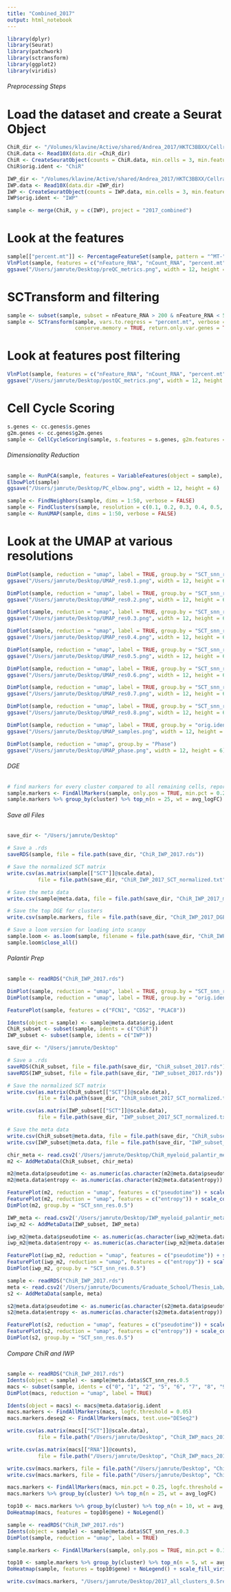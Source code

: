 ```yaml
---
title: "Combined_2017"
output: html_notebook
---
```



```r
library(dplyr)
library(Seurat)
library(patchwork)
library(sctransform)
library(ggplot2)
library(viridis)
```

###### Preprocessing Steps

# Load the dataset and create a Seurat Object
```r
ChiR_dir <- "/Volumes/klavine/Active/shared/Andrea_2017/HKTC3BBXX/Cellranger/CHIR/outs/filtered_feature_bc_matrix/"
ChiR.data <- Read10X(data.dir =ChiR_dir)
ChiR <- CreateSeuratObject(counts = ChiR.data, min.cells = 3, min.features = 200, project = "ChiR")
ChiR$orig.ident <- "ChiR"

IWP_dir <- "/Volumes/klavine/Active/shared/Andrea_2017/HKTC3BBXX/Cellranger/IWP/outs/filtered_feature_bc_matrix/"
IWP.data <- Read10X(data.dir =IWP_dir)
IWP <- CreateSeuratObject(counts = IWP.data, min.cells = 3, min.features = 200, project = "IWP")
IWP$orig.ident <- "IWP"

sample <- merge(ChiR, y = c(IWP), project = "2017_combined")
```

# Look at the features
```r
sample[["percent.mt"]] <- PercentageFeatureSet(sample, pattern = "^MT-")
VlnPlot(sample, features = c("nFeature_RNA", "nCount_RNA", "percent.mt"), ncol = 3, split.by = "orig.ident")
ggsave("/Users/jamrute/Desktop/preQC_metrics.png", width = 12, height = 6)
```

# SCTransform and filtering
```r
sample <- subset(sample, subset = nFeature_RNA > 200 & nFeature_RNA < 5000 & percent.mt < 7.5)
sample <- SCTransform(sample, vars.to.regress = "percent.mt", verbose = FALSE,
                      conserve.memory = TRUE, return.only.var.genes = TRUE)
```

# Look at features post filtering
```r
VlnPlot(sample, features = c("nFeature_RNA", "nCount_RNA", "percent.mt"), ncol = 3, split.by = "orig.ident")
ggsave("/Users/jamrute/Desktop/postQC_metrics.png", width = 12, height = 6)
```

# Cell Cycle Scoring
```r
s.genes <- cc.genes$s.genes
g2m.genes <- cc.genes$g2m.genes
sample <- CellCycleScoring(sample, s.features = s.genes, g2m.features = g2m.genes, set.ident = TRUE)
```

###### Dimensionality Reduction

```r
sample <- RunPCA(sample, features = VariableFeatures(object = sample), npcs=100, verbose=TRUE)
ElbowPlot(sample)
ggsave("/Users/jamrute/Desktop/PC_elbow.png", width = 12, height = 6)
```

```r
sample <- FindNeighbors(sample, dims = 1:50, verbose = FALSE)
sample <- FindClusters(sample, resolution = c(0.1, 0.2, 0.3, 0.4, 0.5, 0.8, 0.7, 0.6), verbose = FALSE)
sample <- RunUMAP(sample, dims = 1:50, verbose = FALSE)
```

# Look at the UMAP at various resolutions
```r
DimPlot(sample, reduction = "umap", label = TRUE, group.by = "SCT_snn_res.0.1")
ggsave("/Users/jamrute/Desktop/UMAP_res0.1.png", width = 12, height = 6)

DimPlot(sample, reduction = "umap", label = TRUE, group.by = "SCT_snn_res.0.2")
ggsave("/Users/jamrute/Desktop/UMAP_res0.2.png", width = 12, height = 6)

DimPlot(sample, reduction = "umap", label = TRUE, group.by = "SCT_snn_res.0.3")
ggsave("/Users/jamrute/Desktop/UMAP_res0.3.png", width = 12, height = 6)

DimPlot(sample, reduction = "umap", label = TRUE, group.by = "SCT_snn_res.0.4")
ggsave("/Users/jamrute/Desktop/UMAP_res0.4.png", width = 12, height = 6)

DimPlot(sample, reduction = "umap", label = TRUE, group.by = "SCT_snn_res.0.5")
ggsave("/Users/jamrute/Desktop/UMAP_res0.5.png", width = 12, height = 6)

DimPlot(sample, reduction = "umap", label = TRUE, group.by = "SCT_snn_res.0.6")
ggsave("/Users/jamrute/Desktop/UMAP_res0.6.png", width = 12, height = 6)

DimPlot(sample, reduction = "umap", label = TRUE, group.by = "SCT_snn_res.0.7")
ggsave("/Users/jamrute/Desktop/UMAP_res0.7.png", width = 12, height = 6)

DimPlot(sample, reduction = "umap", label = TRUE, group.by = "SCT_snn_res.0.8")
ggsave("/Users/jamrute/Desktop/UMAP_res0.8.png", width = 12, height = 6)
```

```r
DimPlot(sample, reduction = "umap", label = TRUE, group.by = "orig.ident")
ggsave("/Users/jamrute/Desktop/UMAP_samples.png", width = 12, height = 6)
```

```r
DimPlot(sample, reduction = "umap", group.by = "Phase")
ggsave("/Users/jamrute/Desktop/UMAP_phase.png", width = 12, height = 6)
```

###### DGE

```r
# find markers for every cluster compared to all remaining cells, report only the positive ones
sample.markers <- FindAllMarkers(sample, only.pos = TRUE, min.pct = 0.25, logfc.threshold = 0.25)
sample.markers %>% group_by(cluster) %>% top_n(n = 25, wt = avg_logFC)
```

###### Save all Files

```r
save_dir <- "/Users/jamrute/Desktop"

# Save a .rds
saveRDS(sample, file = file.path(save_dir, "ChiR_IWP_2017.rds"))

# Save the normalized SCT matrix
write.csv(as.matrix(sample[["SCT"]]@scale.data), 
          file = file.path(save_dir, "ChiR_IWP_2017_SCT_normalized.txt"), quote = FALSE)

# Save the meta data
write.csv(sample@meta.data, file = file.path(save_dir, "ChiR_IWP_2017_meta.csv"), quote = FALSE)

# Save the top DGE for clusters
write.csv(sample.markers, file = file.path(save_dir, "ChiR_IWP_2017_DGE.csv"), quote = FALSE)

# Save a loom version for loading into scanpy
sample.loom <- as.loom(sample, filename = file.path(save_dir, "ChiR_IWP_2017.loom"), verbose = FALSE)
sample.loom$close_all()
```

###### Palantir Prep
```r
sample <- readRDS("ChiR_IWP_2017.rds")
```

```r
DimPlot(sample, reduction = "umap", label = TRUE, group.by = "SCT_snn_res.0.5")
DimPlot(sample, reduction = "umap", label = TRUE, group.by = "orig.ident")
```

```r
FeaturePlot(sample, features = c("FCN1", "CD52", "PLAC8"))
```

```r
Idents(object = sample) <- sample@meta.data$orig.ident
ChiR_subset <- subset(sample, idents = c("ChiR"))
IWP_subset <- subset(sample, idents = c("IWP"))

save_dir <- "/Users/jamrute/Desktop"

# Save a .rds
saveRDS(ChiR_subset, file = file.path(save_dir, "ChiR_subset_2017.rds"))
saveRDS(IWP_subset, file = file.path(save_dir, "IWP_subset_2017.rds"))

# Save the normalized SCT matrix
write.csv(as.matrix(ChiR_subset[["SCT"]]@scale.data), 
          file = file.path(save_dir, "ChiR_subset_2017_SCT_normalized.txt"), quote = FALSE)

write.csv(as.matrix(IWP_subset[["SCT"]]@scale.data), 
          file = file.path(save_dir, "IWP_subset_2017_SCT_normalized.txt"), quote = FALSE)

# Save the meta data
write.csv(ChiR_subset@meta.data, file = file.path(save_dir, "ChiR_subset_2017_meta.csv"), quote = FALSE)
write.csv(IWP_subset@meta.data, file = file.path(save_dir, "IWP_subset_2017_meta.csv"), quote = FALSE)
```

```r
chir_meta <- read.csv2('/Users/jamrute/Desktop/ChiR_myeloid_palantir_meta_data.csv', header=TRUE, sep=',', row.names = 1)
m2 <- AddMetaData(ChiR_subset, chir_meta)

m2@meta.data$pseudotime <- as.numeric(as.character(m2@meta.data$pseudotime))
m2@meta.data$entropy <- as.numeric(as.character(m2@meta.data$entropy))
```

```r
FeaturePlot(m2, reduction = "umap", features = c("pseudotime")) + scale_color_viridis()
FeaturePlot(m2, reduction = "umap", features = c("entropy")) + scale_color_viridis()
DimPlot(m2, group.by = "SCT_snn_res.0.5")
```

```r
IWP_meta <- read.csv2('/Users/jamrute/Desktop/IWP_myeloid_palantir_meta_data.csv', header=TRUE, sep=',', row.names = 1)
iwp_m2 <- AddMetaData(IWP_subset, IWP_meta)

iwp_m2@meta.data$pseudotime <- as.numeric(as.character(iwp_m2@meta.data$pseudotime))
iwp_m2@meta.data$entropy <- as.numeric(as.character(iwp_m2@meta.data$entropy))
```

```r
FeaturePlot(iwp_m2, reduction = "umap", features = c("pseudotime")) + scale_color_viridis()
FeaturePlot(iwp_m2, reduction = "umap", features = c("entropy")) + scale_color_viridis()
DimPlot(iwp_m2, group.by = "SCT_snn_res.0.5")
```

```r
sample <- readRDS("ChiR_IWP_2017.rds")
meta <- read.csv2('/Users/jamrute/Documents/Graduate_School/Thesis_Lab/Lavine_Projects/Andrea/Andrea_2017/ChiR_IWP/CC_not_Regressed/Palantir/ChiR_IWP_myeloid_palantir_meta_data.csv', header=TRUE, sep=',', row.names = 1)
s2 <- AddMetaData(sample, meta)

s2@meta.data$pseudotime <- as.numeric(as.character(s2@meta.data$pseudotime))
s2@meta.data$entropy <- as.numeric(as.character(s2@meta.data$entropy))
```

```r
FeaturePlot(s2, reduction = "umap", features = c("pseudotime")) + scale_color_viridis()
FeaturePlot(s2, reduction = "umap", features = c("entropy")) + scale_color_viridis()
DimPlot(s2, group.by = "SCT_snn_res.0.5")
```

###### Compare ChiR and IWP
```r
sample <- readRDS("ChiR_IWP_2017.rds")
Idents(object = sample) <- sample@meta.data$SCT_snn_res.0.5
macs <- subset(sample, idents = c("0", "1", "2", "5", "6", "7", "8", "9", "10"))
DimPlot(macs, reduction = "umap", label = TRUE)
```

```r
Idents(object = macs) <- macs@meta.data$orig.ident
macs.markers <- FindAllMarkers(macs, logfc.threshold = 0.05)
macs.markers.deseq2 <- FindAllMarkers(macs, test.use="DESeq2")
```

```r
write.csv(as.matrix(macs[["SCT"]]@scale.data), 
          file = file.path("/Users/jamrute/Desktop", "ChiR_IWP_macs_2017_SCT_normalized.txt"), quote = FALSE)

write.csv(as.matrix(macs[["RNA"]]@counts), 
          file = file.path("/Users/jamrute/Desktop", "ChiR_IWP_macs_2017_RNA.txt"), quote = FALSE)

write.csv(macs.markers, file = file.path("/Users/jamrute/Desktop", "ChiR_IWP_macs_2017_DGE.csv"), quote = FALSE)
write.csv(macs.markers, file = file.path("/Users/jamrute/Desktop", "ChiR_IWP_macs_2017_DGE_DESeq2.csv"), quote = FALSE)
```

```r
macs.markers <- FindAllMarkers(macs, min.pct = 0.25, logfc.threshold = 0.25)
macs.markers %>% group_by(cluster) %>% top_n(n = 25, wt = avg_logFC)
```

```r
top10 <- macs.markers %>% group_by(cluster) %>% top_n(n = 10, wt = avg_logFC)
DoHeatmap(macs, features = top10$gene) + NoLegend()
```


```r
sample <- readRDS("ChiR_IWP_2017.rds")
Idents(object = sample) <- sample@meta.data$SCT_snn_res.0.3
DimPlot(sample, reduction = "umap", label = TRUE)
```

```r
sample.markers <- FindAllMarkers(sample, only.pos = TRUE, min.pct = 0.1, logfc.threshold = 0.05)
```

```r
top10 <- sample.markers %>% group_by(cluster) %>% top_n(n = 5, wt = avg_log2FC)
DoHeatmap(sample, features = top10$gene) + NoLegend() + scale_fill_viridis()
```

```r
write.csv(macs.markers, "/Users/jamrute/Desktop/2017_all_clusters_0.5res_DGE.csv")
```





